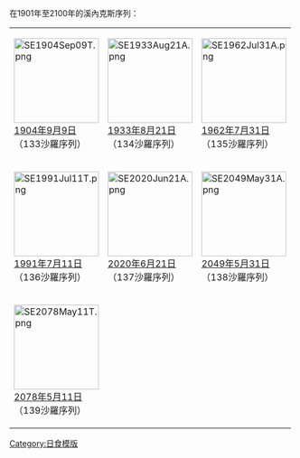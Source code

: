 {{Inex eclipse set info}}

在1901年至2100年的溪內克斯序列：
{| class=wikitable
|- style="text-align:center;"
|[[File:SE1904Sep09T.png|150px]]<BR>[[1904年9月9日日食|1904年9月9日]] <BR>（133沙羅序列）
|[[File:SE1933Aug21A.png|150px]]<BR>[[1933年8月21日日食|1933年8月21日]]<BR>（134沙羅序列）
|[[File:SE1962Jul31A.png|150px]]<BR>[[1962年7月31日日食|1962年7月31日]]<BR>（135沙羅序列）
|- style="text-align:center;"
|[[File:SE1991Jul11T.png|150px]]<BR>[[1991年7月11日日食|1991年7月11日]]<BR>（136沙羅序列）
|[[File:SE2020Jun21A.png|150px]]<BR>[[2020年6月21日日食|2020年6月21日]]<BR>（137沙羅序列）
|[[File:SE2049May31A.png|150px]]<BR>[[2049年5月31日日食|2049年5月31日]]<BR>（138沙羅序列）
|- style="text-align:center;"
|[[File:SE2078May11T.png|150px]]<BR>[[2078年5月11日日食|2078年5月11日]]<BR>（139沙羅序列）
|
|}<noinclude>
[[Category:日食模版]]
</noinclude>